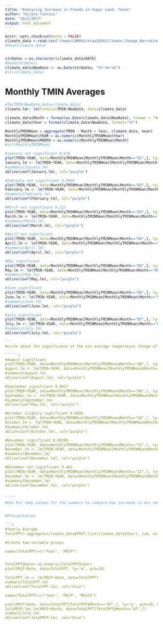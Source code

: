 ```yaml
---
title: "Analyzing Increase in Floods in Sugar Land, Texas"
author: "Kirara Tsutsui"
date: "10/2/2017"
output: html_document
---
```


```r

knitr::opts_chunk$set(echo = FALSE)
climate_data <-read.csv("/home/CAMPUS/ktaa2016/Climate_Change_Narratives/Student_Folders/Kirara_Tsutsui/kirara_houston_data.csv")
#head(climate_data)


strDates <-as.character(climate_data$DATE) 
#head(strDates)
climate_data$NewDate <- as.Date(strDates, "%Y-%m-%d")
#str(climate_data)

```

# Monthly TMIN Averages
``````r
#lm(TMIN~NewDate,data=climate_data)
climate.lm<- lm(formula=TMIN~NewDate, data=climate_data)

climate_data$Month = format(as.Date(climate_data$NewDate), format = "%m") 
climate_data$Year = format(climate_data$NewDate, format="%Y")

MonthlyTMINMean = aggregate(TMIN ~ Month + Year, climate_data, mean)
MonthlyTMINMean$YEAR = as.numeric(MonthlyTMINMean$Year) 
MonthlyTMINMean$MONTH = as.numeric(MonthlyTMINMean$Month) 
#str(MonthlyTMINMean)

#January not significant 0.878
plot(TMIN~YEAR, data=MonthlyTMINMean[MonthlyTMINMean$Month=="01",], ty='l', xlim=c(1850, 2020), main="January") 
January.lm <- lm(TMIN~YEAR, data=MonthlyTMINMean[MonthlyTMINMean$Month=="01",])
#summary(January.lm)
abline(coef(January.lm), col="purple")

#February not significant 0.0604
plot(TMIN~YEAR, data=MonthlyTMINMean[MonthlyTMINMean$Month=="02",], ty='l', xlim=c(1850, 2020), main="February") 
February.lm <- lm(TMIN~YEAR, data=MonthlyTMINMean[MonthlyTMINMean$Month=="02",])
#summary(February.lm)
abline(coef(February.lm), col="purple")

#March not significant 0.212
plot(TMIN~YEAR, data=MonthlyTMINMean[MonthlyTMINMean$Month=="03",], ty='l', xlim=c(1850, 2020),main="March") 
March.lm <- lm(TMIN~YEAR, data=MonthlyTMINMean[MonthlyTMINMean$Month=="03",])
#summary(March.lm)
abline(coef(March.lm), col="purple")

#April not significant 
plot(TMIN~YEAR, data=MonthlyTMINMean[MonthlyTMINMean$Month=="04",], ty='l', xlim=c(1850, 2020), main="April") 
April.lm <- lm(TMIN~YEAR, data=MonthlyTMINMean[MonthlyTMINMean$Month=="04",])
#summary(April.lm)
abline(coef(April.lm), col="purple")

#May significant
plot(TMIN~YEAR, data=MonthlyTMINMean[MonthlyTMINMean$Month=="05",], ty='l', xlim=c(1850, 2020), main="May") 
May.lm <- lm(TMIN~YEAR, data=MonthlyTMINMean[MonthlyTMINMean$Month=="05",])
#summary(May.lm)
abline(coef(May.lm), col="purple")

#June significant
plot(TMIN~YEAR, data=MonthlyTMINMean[MonthlyTMINMean$Month=="06",], ty='l', xlim=c(1850, 2020), main="June") 
June.lm <- lm(TMIN~YEAR, data=MonthlyTMINMean[MonthlyTMINMean$Month=="06",])
#summary(June.lm)
abline(coef(June.lm), col="purple")

#July significant 
plot(TMIN~YEAR, data=MonthlyTMINMean[MonthlyTMINMean$Month=="07",], ty='l', xlim=c(1850, 2020), main="July") 
July.lm <- lm(TMIN~YEAR, data=MonthlyTMINMean[MonthlyTMINMean$Month=="07",])
#summary(July.lm)
abline(coef(July.lm), col="purple")

```
#write about the significance of the min average temperature change of July

``````r

#August significant
plot(TMIN~YEAR, data=MonthlyTMINMean[MonthlyTMINMean$Month=="08",], ty='l', xlim=c(1850, 2020), main="August") 
August.lm <- lm(TMIN~YEAR, data=MonthlyTMINMean[MonthlyTMINMean$Month=="08",])
#summary(August.lm)
abline(coef(August.lm), col="purple")

#September significant 0.0017
plot(TMIN~YEAR, data=MonthlyTMINMean[MonthlyTMINMean$Month=="09",], ty='l', xlim=c(1850, 2020), main="September") 
September.lm <- lm(TMIN~YEAR, data=MonthlyTMINMean[MonthlyTMINMean$Month=="09",])
#summary(September.lm)
abline(coef(May.lm), col="purple")

#October slightly significant 0.0495
plot(TMIN~YEAR, data=MonthlyTMINMean[MonthlyTMINMean$Month=="10",], ty='l', xlim=c(1850, 2020), main="October") 
October.lm <- lm(TMIN~YEAR, data=MonthlyTMINMean[MonthlyTMINMean$Month=="10",])
#summary(October.lm)
abline(coef(October.lm), col="purple")

#November significant 0.00398
plot(TMIN~YEAR, data=MonthlyTMINMean[MonthlyTMINMean$Month=="11",], ty='l', xlim=c(1850, 2020), main="November") 
November.lm <- lm(TMIN~YEAR, data=MonthlyTMINMean[MonthlyTMINMean$Month=="11",])
#summary(November.lm)
abline(coef(November.lm), col="purple")

#December not significant 0.462
plot(TMIN~YEAR, data=MonthlyTMINMean[MonthlyTMINMean$Month=="12",], ty='l', xlim=c(1850, 2020), main="December") 
December.lm <- lm(TMIN~YEAR, data=MonthlyTMINMean[MonthlyTMINMean$Month=="12",])
#summary(December.lm)
abline(coef(December.lm), col="purple")


`````
#Use Min temp values for the summers to compare how increase in min temperatures have increased either the number or magnitutde (volatility) of hurricanes in Sugarland


#Precipitation

```r
#Yearly Average
TotalPPT<-aggregate(climate_data$PRCP,list(climate_data$Year), sum, na.rm=T)

#Create two variable groups

names(TotalPPT)=c("Year", "PRCP") 


TotalPPT$Date<-as.numeric(TotalPPT$Year)
plot(PRCP~Date, data=TotalPPT, ty="p", pch=20)

TotalPPT.lm <- lm(PRCP~Date, data=TotalPPT)
summary(TotalPPT.lm)
abline(coef(TotalPPT.lm), col="blue")

names(TotalPPT)=c("Year", "PRCP", "Month")

plot(PRCP~Date, data=TotalPPT[TotalPPT$Month=="07",], ty='p', pch=20, main = "July")
JulyPRCP.lm<-lm(PRCP~Month, data=TotalPPT[TotalPPT$Month=="07",])
summary(July.lm)
abline(coef(JulyPRCP.lm), col="blue")


``````````````
